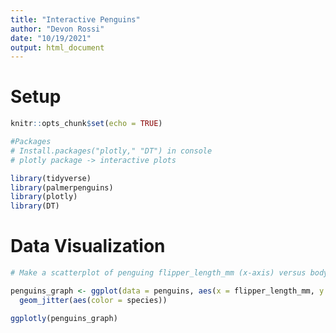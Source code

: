 ```yaml
---
title: "Interactive Penguins"
author: "Devon Rossi"
date: "10/19/2021"
output: html_document
---
```

# Setup
```r
knitr::opts_chunk$set(echo = TRUE)

#Packages
# Install.packages("plotly," "DT") in console
# plotly package -> interactive plots

library(tidyverse)
library(palmerpenguins)
library(plotly)
library(DT)
```

# Data Visualization
```r
# Make a scatterplot of penguing flipper_length_mm (x-axis) versus body_mass_g (y-axis), with points having different colors based on species

penguins_graph <- ggplot(data = penguins, aes(x = flipper_length_mm, y = body_mass_g)) +
  geom_jitter(aes(color = species))

ggplotly(penguins_graph)
```

